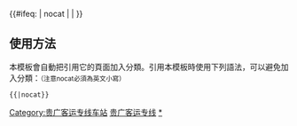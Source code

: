 {{鐵道路線|
| 模板名稱 = 贵广客运专线
| 名稱 = [[贵广客运专线]]
| 代表色 = #0033c9
| Logo = [[File:China Railways.svg|17px]]
| 背景顏色 = #FFFFFF
| 車站列表 = [[贵阳北站|贵阳北]] - [[贵阳东站|贵阳东]] - [[龙洞堡站|龙洞堡]] - [[龙里北站|龙里北]] - [[贵定县站|贵定县]] - [[都匀东站|都匀东]] - [[三都县站|三都县]] - [[榕江站|榕江]] - [[从江站|从江]] - [[三江南站|三江南]] - [[五通站|五通]] - [[桂林西站|桂林西]] - [[阳朔站|阳朔]] - [[恭城站|恭城]] - [[钟山西站|钟山西]] - [[贺州站|贺州]] - [[怀集站|怀集]] - [[广宁站|广宁]] - [[肇庆东站|肇庆东]] - [[三水南站|三水南]] - [[佛山西站|佛山西]] - [[广州南站|广州南]]}}
<includeonly>{{#ifeq: {{{1}}} | nocat | <!--空--> | [[Category:贵广客运专线车站]] }}</includeonly><noinclude>

==使用方法==
本模板會自動把引用它的頁面加入分類。引用本模板時使用下列語法，可以避免加入分類：<small>（注意nocat必須為英文小寫）</small>
 <nowiki>{{</nowiki>{{PAGENAME}}<nowiki>|nocat}}</nowiki>
[[Category:中國鐵路路線模板|贵广客运专线]]
[[Category:贵广客运专线车站|*]]

</noinclude>